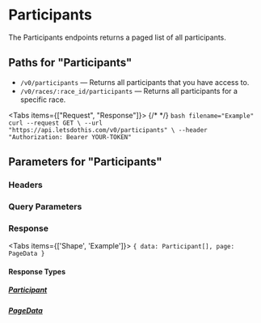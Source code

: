 


# Participants

The Participants endpoints returns a paged list of all participants.

## Paths for "Participants"

- `/v0/participants` — Returns all participants that you have access to.
- `/v0/races/:race_id/participants` — Returns all participants for a specific race.

<Tabs items={["Request", "Response"]}>
  {/* <!-- prettier-ignore --> */}
  <Tab>
    ```bash filename="Example"
    curl --request GET \
      --url "https://api.letsdothis.com/v0/participants" \
      --header "Authorization: Bearer YOUR-TOKEN"
    ```
  </Tab>
  <Tab>
    <ExampleContent />
  </Tab>
</Tabs>

## Parameters for "Participants"

### Headers

<Authorization />

### Query Parameters

<DefaultQueryParameters />

### Response

<Tabs items={['Shape', 'Example']}>
  <Tab>
    ```
    {
      data: Participant[],
      page: PageData
    }
    ```
  </Tab>
  <Tab>
    <ExampleContent />
  </Tab>
</Tabs>

#### Response Types

##### [Participant](/entities/participant)

<Participant />

##### [PageData](/entities/pageData)

<PageData />
